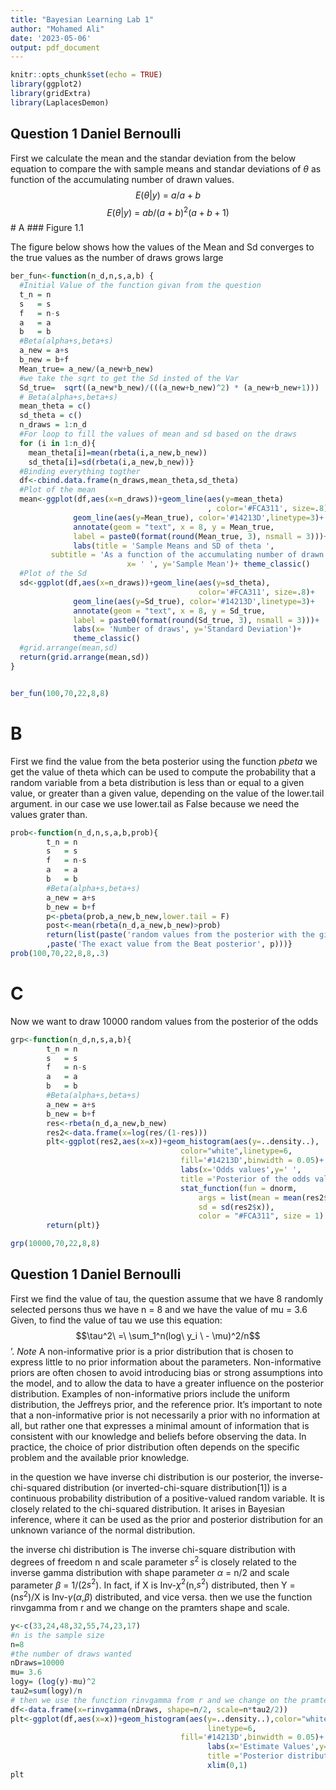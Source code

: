 ```yaml
---
title: "Bayesian Learning Lab 1"
author: "Mohamed Ali"
date: '2023-05-06'
output: pdf_document
---
```


```r
knitr::opts_chunk$set(echo = TRUE)
library(ggplot2)
library(gridExtra)
library(LaplacesDemon)
```

## Question 1 Daniel Bernoulli 

First we calculate the mean and the standar deviation from the below equation to compare the with sample means and standar deviations of $\theta$ as function of the accumulating number of drawn values.
$$
E(\theta|y) \ =\ a/a+b
$$
$$
E(\theta|y) \ =\ ab/(a+b)^2(a+b+1)
$$
# A
### Figure 1.1


The figure below shows how the values of the Mean and Sd converges to the true values as the number of draws grows large

```r
ber_fun<-function(n_d,n,s,a,b) {
  #Initial Value of the function givan from the question
  t_n = n
  s   = s
  f   = n-s
  a   = a
  b   = b
  #Beta(alpha+s,beta+s)
  a_new = a+s
  b_new = b+f
  Mean_true= a_new/(a_new+b_new)
  #we take the sqrt to get the Sd insted of the Var
  Sd_true=  sqrt((a_new*b_new)/(((a_new+b_new)^2) * (a_new+b_new+1)))
  # Beta(alpha+s,beta+s)
  mean_theta = c()
  sd_theta = c()
  n_draws = 1:n_d
  #For loop to fill the values of mean and sd based on the draws 
  for (i in 1:n_d){
    mean_theta[i]=mean(rbeta(i,a_new,b_new))
    sd_theta[i]=sd(rbeta(i,a_new,b_new))}
  #Binding everything togther
  df<-cbind.data.frame(n_draws,mean_theta,sd_theta)
  #Plot of the mean 
  mean<-ggplot(df,aes(x=n_draws))+geom_line(aes(y=mean_theta)
                                            , color='#FCA311', size=.8)+
              geom_line(aes(y=Mean_true), color='#14213D',linetype=3)+
              annotate(geom = "text", x = 8, y = Mean_true, 
              label = paste0(format(round(Mean_true, 3), nsmall = 3)))+
              labs(title = 'Sample Means and SD of theta ',
         subtitle = 'As a function of the accumulating number of drawn values',
                          x= ' ', y='Sample Mean')+ theme_classic()
  #Plot of the Sd
  sd<-ggplot(df,aes(x=n_draws))+geom_line(aes(y=sd_theta),
                                          color='#FCA311', size=.8)+
              geom_line(aes(y=Sd_true), color='#14213D',linetype=3)+
              annotate(geom = "text", x = 8, y = Sd_true,
              label = paste0(format(round(Sd_true, 3), nsmall = 3)))+
              labs(x= 'Number of draws', y='Standard Deviation')+
              theme_classic()
  #grid.arrange(mean,sd)
  return(grid.arrange(mean,sd))
}


ber_fun(100,70,22,8,8)
```

# B

First we find the value from the beta posterior using the function $pbeta$ we get the value of theta which can be used to  compute the probability that a random variable from a beta distribution is less than or equal to a given value, or greater than a given value, depending on the value of the lower.tail argument. in our case we use lower.tail as False because we need the values grater than.

```r
prob<-function(n_d,n,s,a,b,prob){
        t_n = n
        s   = s
        f   = n-s
        a   = a
        b   = b
        #Beta(alpha+s,beta+s)
        a_new = a+s
        b_new = b+f
        p<-pbeta(prob,a_new,b_new,lower.tail = F)
        post<-mean(rbeta(n_d,a_new,b_new)>prob)
        return(list(paste('random values from the posterior with the given condition',post)
        ,paste('The exact value from the Beat posterior', p)))}
prob(100,70,22,8,8,.3)
```

# C
Now we want to draw 10000 random values from the posterior of the odds

```r
grp<-function(n_d,n,s,a,b){
        t_n = n
        s   = s
        f   = n-s
        a   = a
        b   = b
        #Beta(alpha+s,beta+s)
        a_new = a+s
        b_new = b+f
        res<-rbeta(n_d,a_new,b_new)
        res2<-data.frame(x=log(res/(1-res)))
        plt<-ggplot(res2,aes(x=x))+geom_histogram(aes(y=..density..),
                                      color="white",linetype=6,
                                      fill='#14213D',binwidth = 0.05)+
                                      labs(x='Odds values',y=' ',
                                      title ='Posterior of the odds values')+
                                      stat_function(fun = dnorm, 
                                          args = list(mean = mean(res2$x),
                                          sd = sd(res2$x)),
                                          color = "#FCA311", size = 1)
        return(plt)}

grp(10000,70,22,8,8)
```


## Question 1 Daniel Bernoulli 

First we find the value of tau, the question assume that we have 8 randomly selected persons thus we have n = 8 and we have the value of mu = 3.6 Given, to find the value of tau we use this equation: $$\tau^2\ =\ \sum_1^n(log\ y_i \ - \mu)^2/n$$'.
*Note*
A non-informative prior is a prior distribution that is chosen to express little to no prior information about the parameters.
Non-informative priors are often chosen to avoid introducing bias or strong assumptions into the model, and to allow the data to have a greater influence on the posterior distribution. Examples of non-informative priors include the uniform distribution, the Jeffreys prior, and the reference prior.
It's important to note that a non-informative prior is not necessarily a prior with no information at all, but rather one that expresses a minimal amount of information that is consistent with our knowledge and beliefs before observing the data. In practice, the choice of prior distribution often depends on the specific problem and the available prior knowledge.

in the question we have inverse chi distribution is our posterior,  the inverse-chi-squared distribution (or inverted-chi-square distribution[1]) is a continuous probability distribution of a positive-valued random variable. It is closely related to the chi-squared distribution. It arises in Bayesian inference, where it can be used as the prior and posterior distribution for an unknown variance of the normal distribution.

the inverse chi distribution is The inverse chi-square distribution with degrees of freedom n and scale parameter $s^2$ is closely related to the inverse gamma distribution with shape parameter $\alpha$ = n/2 and scale parameter $\beta$ = 1/(2$s^2$). In fact, if X is Inv-$\chi^2$(n,$s^2$) distributed, then Y = (n$s^2$)/X is Inv-$\gamma$($\alpha$,$\beta$) distributed, and vice versa.
then we use the function rinvgamma from r and we change on the pramters shape and scale.

```r
y<-c(33,24,48,32,55,74,23,17)
#n is the sample size
n=8
#the number of draws wanted
nDraws=10000
mu= 3.6
logy= (log(y)-mu)^2
tau2=sum(logy)/n
# then we use the function rinvgamma from r and we change on the pramters shape and scale.
df<-data.frame(x=rinvgamma(nDraws, shape=n/2, scale=n*tau2/2))
plt<-ggplot(df,aes(x=x))+geom_histogram(aes(y=..density..),color="white",
                                            linetype=6,
                                      fill='#14213D',binwidth = 0.05)+
                                            labs(x='Estimate Values',y=' ',
                                            title ='Posterior distribution')+
                                            xlim(0,1)
plt
```










